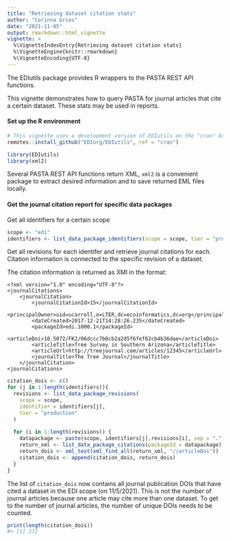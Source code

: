 ```yaml
---
title: "Retrieving dataset citation stats"
author: "Corinna Gries"
date: "2021-11-05"
output: rmarkdown::html_vignette
vignette: >
  %\VignetteIndexEntry{Retrieving dataset citation stats}
  %\VignetteEngine{knitr::rmarkdown}
  %\VignetteEncoding{UTF-8}
---
```




The EDIutils package provides R wrappers to the PASTA REST API functions. 

This vignette demonstrates how to query PASTA for journal articles that cite a certain dataset. These stats may be used in reports.

#### Set up the R environment

```r
# This vignette uses a development version of EDIutils on the "cran" branch
remotes::install_github("EDIorg/EDIutils", ref = "cran")
```

```r
library(EDIutils)
library(xml2)
```


Several PASTA REST API functions return XML, `xml2` is a convenient package to extract desired information and to save returned EML files locally.


#### Get the journal citation report for specific data packages

Get all identifiers for a certain scope


```r
scope <- "edi"
identifiers <- list_data_package_identifiers(scope = scope, tier = "production")
```

Get all revisions for each identifer and retrieve journal citations for each. Citation information is connected to the specific revision of a dataset.

The citation information is returned as XMl in the format:

```
<?xml version="1.0" encoding="UTF-8"?>
<journalCitations>
    <journalCitation>
        <journalCitationId>15</journalCitationId>
        <principalOwner>uid=ucarroll,o=LTER,dc=ecoinformatics,dc=org</principalOwner>
        <dateCreated>2017-12-21T14:28:26.235</dateCreated>
        <packageId>edi.1000.1</packageId>
        <articleDoi>10.5072/FK2/06dccc7b0cb2a2d5f6fef62cb4b36dae</articleDoi>
        <articleTitle>Tree Survey in Southern Arizona</articleTitle>
        <articleUrl>http://treejournal.com/articles/12345</articleUrl>
        <journalTitle>The Tree Journal</journalTitle>
    </journalCitation>
<journalCitations>
```


```r
citation_dois <- c()
for (j in 1:length(identifiers)){
  revisions <- list_data_package_revisions(
    scope = scope,
    identifier = identifiers[j],
    tier = "production"
  )
  
  for (i in 1:length(revisions)) {
    datapackage <- paste(scope, identifiers[j],revisions[i], sep = ".")
    return_xml <- list_data_package_citations(packageId = datapackage)
    return_dois <- xml_text(xml_find_all(return_xml, "//articleDoi"))
    citation_dois <- append(citation_dois, return_dois)
  }
}
```

The list of `citation_dois` now contains all journal publication DOIs that have cited a dataset in the EDI scope (on 11/5/2021). This is not the number of journal articles because one article may cite more than one dataset. To get to the number of journal articles, the number of unique DOIs needs to be counted.


```r
print(length(citation_dois))
#> [1] 272
```

